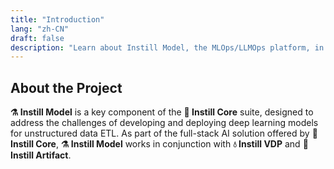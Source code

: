 ```yaml
---
title: "Introduction"
lang: "zh-CN"
draft: false
description: "Learn about Instill Model, the MLOps/LLMOps platform, in the project Instill Core: https://github.com/instill-ai/instill-core"
---
```


## About the Project

**⚗️ Instill Model** is a key component of the **🔮 Instill Core** suite,
designed to address the challenges of developing and deploying deep learning
models for unstructured data ETL. As part of the full-stack AI solution offered
by **🔮 Instill Core**, **⚗️ Instill Model** works in conjunction with **💧
Instill VDP** and **💾 Instill Artifact**.
